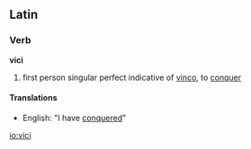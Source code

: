 ==Latin==
===Verb===
'''vici'''

#first person singular perfect indicative of [[vinco]], to [[conquer]]
====Translations====
*English: "I have [[conquer]]ed"

[[io:vici]]